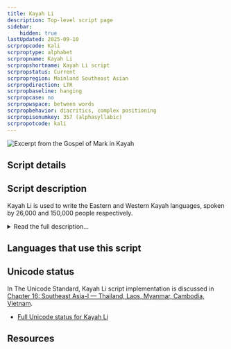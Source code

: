 ```yaml
---
title: Kayah Li
description: Top-level script page
sidebar:
    hidden: true
lastUpdated: 2025-09-10
scrpropcode: Kali
scrproptype: alphabet
scrpropname: Kayah Li
scrpropshortname: Kayah Li script
scrpropstatus: Current
scrpropregion: Mainland Southeast Asian
scrpropdirection: LTR
scrpropbaseline: hanging
scrpropcase: no
scrpropwspace: between words
scrpropbehavior: diacritics, complex positioning
scrpropisonumkey: 357 (alphasyllabic)
scrpropotcode: kali
---
```



![](../images/kali-sample.png "Excerpt from the Gospel of Mark in Kayah")

## Script details

<ScriptDetails />

## Script description

Kayah Li is used to write the Eastern and Western Kayah languages, spoken by 26,000 and 150,000 people respectively.

<details>
<summary>Read the full description...</summary>These are Karen languages native to Eastern Myanmar but also spoken by significant refugee populations in Thailand. The script was created in 1962 by Htae Bu Phae. It bears noticeable similarities to the Myanmar script and to the Indic scripts. The Kayah languages can also be written using the Myanmar script.

The script is of Brahmic origin but, unusually, it is an alphabet rather than an abugida. Four of the nine Kayah vowel sounds are written with spacing letters; the remaining five are written with the spacing letter _a_, modified by diacritics. Non-native sounds are written by using the same vowel diacritics to modify the spacing letter _oe_.

Every vowel sound carries a tone. Tone is indicated by vowel marks written below the four spacing vowel letters (bearing in mind that two of these letters can be used to write all the other vowels). Where a tone mark and a vowel diacritic are both applied to a spacing letter, the vowel is conventionally written first, as the tone applies to the syllable as a whole.

There is a set of script-specific digits 0-9. Two punctuation marks also exist: one to represent extended intonation and one to separate sentences or phrases. In addition, conventional Latin punctuation marks are used. Spaces are used between words.

Kayah Li was added to the Unicode Standard in 2008.
</details>

## Languages that use this script

<WsList script='Kali' wsMax='5' />

## Unicode status

In The Unicode Standard, Kayah Li script implementation is discussed in [Chapter 16: Southeast Asia-I — Thailand, Laos, Myanmar, Cambodia, Vietnam](https://www.unicode.org/versions/latest/core-spec/chapter-16/#G61902).

- [Full Unicode status for Kayah Li](/scrlang/unicode/kali-unicode)



## Resources

<ScriptResources detailSummary='seemore' />

